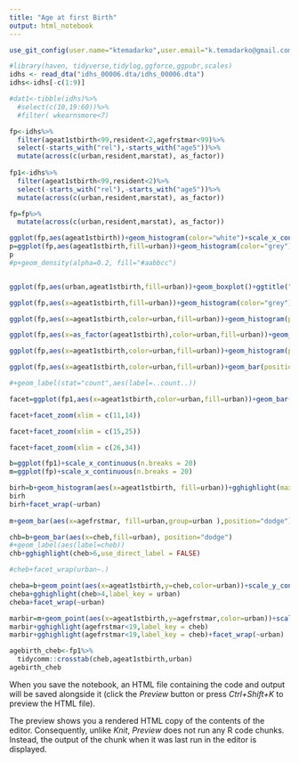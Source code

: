 ```yaml
---
title: "Age at first Birth"
output: html_notebook
---
```

```r
use_git_config(user.name="ktemadarko",user.email="k.temadarko@gmail.com")
```



```r
#library(haven, tidyverse,tidylog,ggforce,ggpubr,scales)
idhs <- read_dta("idhs_00006.dta/idhs_00006.dta")
idhs<-idhs[-c(1:9)]

```

```r
#dat1<-tibble(idhs)%>%
  #select(c(10,19:60))%>%
  #filter( wkearnsmore<7)

fp<-idhs%>%
  filter(ageat1stbirth<99,resident<2,agefrstmar<99)%>%
  select(-starts_with("rel"),-starts_with("age5"))%>%
  mutate(across(c(urban,resident,marstat), as_factor))
         
fp1<-idhs%>%
  filter(ageat1stbirth<99,resident<2)%>%
  select(-starts_with("rel"),-starts_with("age5"))%>%
  mutate(across(c(urban,resident,marstat), as_factor))
```

```r
fp=fp%>%
  mutate(across(c(urban,resident,marstat), as_factor))
```

```r
ggplot(fp,aes(ageat1stbirth))+geom_histogram(color="white")+scale_x_continuous(n.breaks=35)+ggtitle("A histogram showing the distribution of age of 1st birth")
p=ggplot(fp,aes(ageat1stbirth,fill=urban))+geom_histogram(color="grey")+scale_x_continuous(n.breaks=12)+ggtitle("A histogram showing the distribution of age of 1st birth")+facet_wrap(~urban)
p
#p+geom_density(alpha=0.2, fill="#aabbcc")


ggplot(fp,aes(urban,ageat1stbirth,fill=urban))+geom_boxplot()+ggtitle("A boxplot showing the distribution of age of 1st birth by urban/rural")

ggplot(fp,aes(x=ageat1stbirth,fill=urban))+geom_histogram(color="grey")+scale_x_continuous(n.breaks=40)+ggtitle("A boxplot showing the distribution of age of 1st birth by urban/rural")

ggplot(fp,aes(x=ageat1stbirth,color=urban,fill=urban))+geom_histogram(position = "dodge")+scale_x_continuous(n.breaks=40)+ggtitle("A histrogram showing the distribution of age of 1st birth by urban/rural")

ggplot(fp,aes(x=as_factor(ageat1stbirth),color=urban,fill=urban))+geom_bar(position = "identity",color="grey")+facet_wrap(ageat1stbirth~.,scales="free")+ggtitle("A histogram showing the distribution of age of 1st birth by urban/rural")

ggplot(fp,aes(x=ageat1stbirth,color=urban,fill=urban))+geom_histogram(position = "identity",color="grey")+scale_x_continuous(n.breaks=40)+ggtitle("A histrogram showing the distribution of age of 1st birth by urban/rural")

ggplot(fp,aes(x=ageat1stbirth,color=urban,fill=urban))+geom_bar(position = "dodge",color="grey")+scale_x_continuous(n.breaks=40)+ggtitle("A histrogram showing the distribution of age of 1st birth by urban/rural")+coord_flip()

#+geom_label(stat="count",aes(label=..count..))
```

```r
facet=ggplot(fp1,aes(x=ageat1stbirth,color=urban,fill=urban))+geom_bar(position = "dodge",color="grey")+scale_x_continuous(breaks=pretty_breaks())+ggtitle("A histogram showing the distribution of age of 1st birth by urban/rural")

facet+facet_zoom(xlim = c(11,14))

facet+facet_zoom(xlim = c(15,25))

facet+facet_zoom(xlim = c(26,34))
```

```r
b=ggplot(fp1)+scale_x_continuous(n.breaks = 20)
m=ggplot(fp)+scale_x_continuous(n.breaks = 20)

birh=b+geom_histogram(aes(x=ageat1stbirth, fill=urban))+gghighlight(max_highlight = 5L)
birh
birh+facet_wrap(~urban)
  
m+geom_bar(aes(x=agefrstmar, fill=urban,group=urban ),position="dodge")+gghighlight( agefrstmar<19,use_direct_label = FALSE)

chb=b+geom_bar(aes(x=cheb,fill=urban), position="dodge")
#+geom_label(aes(label=cheb))
chb+gghighlight(cheb>6,use_direct_label = FALSE)

#cheb+facet_wrap(urban~.)

cheba=b+geom_point(aes(x=ageat1stbirth,y=cheb,color=urban))+scale_y_continuous(n.breaks = 20)
cheba+gghighlight(cheb>4,label_key = urban)
cheba+facet_wrap(~urban)

marbir=m+geom_point(aes(x=ageat1stbirth,y=agefrstmar,color=urban))+scale_y_continuous(n.breaks = 20)
marbir+gghighlight(agefrstmar<19,label_key = cheb)
marbir+gghighlight(agefrstmar<19,label_key = cheb)+facet_wrap(~urban)

agebirth_cheb<-fp1%>%
  tidycomm::crosstab(cheb,ageat1stbirth,urban)
agebirth_cheb
```

When you save the notebook, an HTML file containing the code and output will be saved alongside it (click the *Preview* button or press *Ctrl+Shift+K* to preview the HTML file).

The preview shows you a rendered HTML copy of the contents of the editor. Consequently, unlike *Knit*, *Preview* does not run any R code chunks. Instead, the output of the chunk when it was last run in the editor is displayed.
